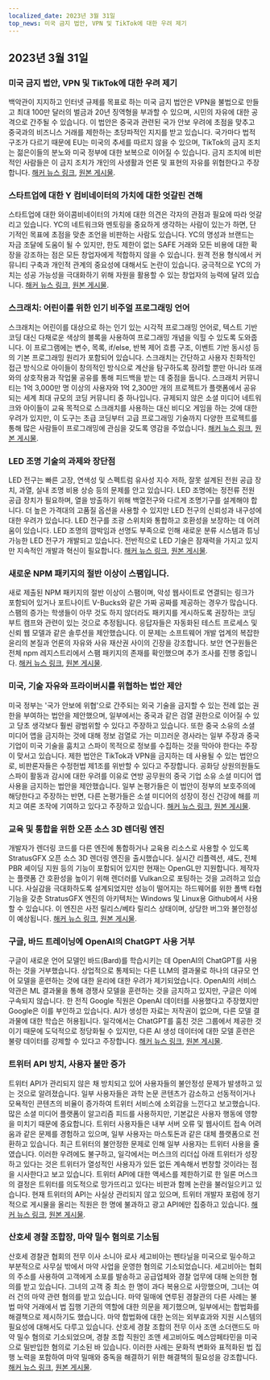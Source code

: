 ```yaml
---
localized_date: 2023년 3월 31일
top_news: 미국 금지 법안, VPN 및 TikTok에 대한 우려 제기
---
```










<CallToAction />

<Steps>

## 2023년 3월 31일

### 미국 금지 법안, VPN 및 TikTok에 대한 우려 제기

백악관이 지지하고 인터넷 규제를 목표로 하는 미국 금지 법안은 VPN을 불법으로 만들고 최대 100만 달러의 벌금과 20년 징역형을 부과할 수 있으며, 시민의 자유에 대한 공격으로 간주될 수 있습니다. 이 법안은 중국과 관련된 국가 안보 우려에 초점을 맞추고 중국과의 비즈니스 거래를 제한하는 초당파적인 지지를 받고 있습니다. 국가마다 법적 구조가 다르기 때문에 EU는 미국의 추세를 따르지 않을 수 있으며, TikTok의 금지 조치는 젊은이들의 분노와 미국 정부에 대한 보복으로 이어질 수 있습니다. 금지 조치에 비판적인 사람들은 이 금지 조치가 개인의 사생활과 언론 및 표현의 자유를 위협한다고 주장합니다.
[해커 뉴스 링크](http://news.ycombinator.com/item?id=35366955), [원본 게시물](https://www.youtube.com/watch?v=FWQGA_n5Z4M).

### 스타트업에 대한 Y 컴비네이터의 가치에 대한 엇갈린 견해

스타트업에 대한 와이콤비네이터의 가치에 대한 의견은 각자의 관점과 필요에 따라 엇갈리고 있습니다. YC의 네트워크와 멘토링을 중요하게 생각하는 사람이 있는가 하면, 단기적인 목표에 초점을 맞춘 조언을 비판하는 사람도 있습니다. YC의 명성과 브랜드는 자금 조달에 도움이 될 수 있지만, 한도 제한이 없는 SAFE 거래와 모든 비용에 대한 확장을 강조하는 점은 모든 창업자에게 적합하지 않을 수 있습니다. 원격 전용 형식에서 커뮤니티 구축과 개인적 관계의 중요성에 대해서도 논란이 있습니다. 궁극적으로 YC의 가치는 성공 가능성을 극대화하기 위해 자원을 활용할 수 있는 창업자의 능력에 달려 있습니다.
[해커 뉴스 링크](http://news.ycombinator.com/item?id=35373019), [원본 게시물](https://acecreamu.substack.com/p/is-y-combinator-worth-the-money).

### 스크래치: 어린이를 위한 인기 비주얼 프로그래밍 언어

스크래치는 어린이를 대상으로 하는 인기 있는 시각적 프로그래밍 언어로, 텍스트 기반 코딩 대신 다채로운 색상의 블록을 사용하여 프로그래밍 개념을 익힐 수 있도록 도와줍니다. 이 프로그램에는 변수, 목록, if/else, 반복 제어 흐름 구조, 이벤트 기반 동시성 등의 기본 프로그래밍 원리가 포함되어 있습니다. 스크래치는 간단하고 사용자 친화적인 접근 방식으로 아이들이 창의적인 방식으로 계산을 탐구하도록 장려할 뿐만 아니라 또래와의 상호작용과 작업물 공유를 통해 피드백을 받는 데 중점을 둡니다. 스크래치 커뮤니티는 1억 3,000만 명 이상의 사용자와 1억 2,300만 개의 프로젝트가 플랫폼에서 공유되는 세계 최대 규모의 코딩 커뮤니티 중 하나입니다. 규제되지 않은 소셜 미디어 네트워크와 아이들이 교육 목적으로 스크래치를 사용하는 대신 비디오 게임을 하는 것에 대한 우려가 있지만, 이 도구는 초급 코딩부터 고급 프로그래밍 기술까지 다양한 프로젝트를 통해 많은 사람들이 프로그래밍에 관심을 갖도록 영감을 주었습니다.
[해커 뉴스 링크](http://news.ycombinator.com/item?id=35373052), [원본 게시물](https://scratch.mit.edu/about).

### LED 조명 기술의 과제와 장단점

LED 전구는 빠른 고장, 연색성 및 스펙트럼 유사성 지수 저하, 잘못 설계된 전원 공급 장치, 과열, 실내 조명 비용 상승 등의 문제를 안고 있습니다. LED 조명에는 정전류 전원 공급 장치가 필요하며, 열을 방출하기 위해 백열전구와 다르게 조명기구를 설계해야 합니다. 더 높은 가격대의 고품질 옵션을 사용할 수 있지만 LED 전구의 신뢰성과 내구성에 대한 우려가 있습니다. LED 전구를 조광 스위치와 통합하고 호환성을 보장하는 데 어려움이 있습니다. LED 조명의 깜박임과 선명도 부족으로 인해 새로운 분류 시스템과 튜닝 가능한 LED 전구가 개발되고 있습니다. 전반적으로 LED 기술은 잠재력을 가지고 있지만 지속적인 개발과 혁신이 필요합니다.
[해커 뉴스 링크](http://news.ycombinator.com/item?id=35371750), [원본 게시물](https://nymag.com/strategist/article/led-light-bulbs-investigation.html).

### 새로운 NPM 패키지의 절반 이상이 스팸입니다.

새로 제출된 NPM 패키지의 절반 이상이 스팸이며, 악성 웹사이트로 연결되는 링크가 포함되어 있거나 포트나이트 V-Bucks와 같은 가짜 공짜를 제공하는 경우가 많습니다. 스팸의 증가는 학생들이 아무 것도 하지 않더라도 패키지를 게시하도록 권장하는 코딩 부트 캠프와 관련이 있는 것으로 추정됩니다. 응답자들은 자동화된 테스트 프로세스 및 신뢰 웹 모델과 같은 솔루션을 제안했습니다. 이 문제는 소프트웨어 개발 업계의 복잡한 윤리의 본질과 언론의 자유와 사유 재산권 사이의 긴장을 강조합니다. 보안 연구원들은 전체 npm 레지스트리에서 스팸 패키지의 존재를 확인했으며 추가 조사를 진행 중입니다.
[해커 뉴스 링크](http://news.ycombinator.com/item?id=35370728), [원본 게시물](https://blog.sandworm.dev/one-in-two-new-npm-packages-is-seo-spam-right-now).

### 미국, 기술 자유와 프라이버시를 위협하는 법안 제안

미국 정부는 '국가 안보에 위협'으로 간주되는 외국 기술을 금지할 수 있는 전례 없는 권한을 부여하는 법안을 제안했으며, 일부에서는 중국과 같은 검열 권한으로 이어질 수 있고 당초 생각보다 훨씬 광범위할 수 있다고 주장하고 있습니다. 또한 중국 소유의 소셜 미디어 앱을 금지하는 것에 대해 정보 검열로 가는 미끄러운 경사라는 일부 주장과 중국 기업이 미국 기술을 훔치고 스파이 목적으로 정보를 수집하는 것을 막아야 한다는 주장이 맞서고 있습니다. 제한 법안은 TikTok과 VPN을 금지하는 데 사용될 수 있는 법안으로, 비판론자들은 수정헌법 제1조를 위반할 수 있다고 주장합니다. 공화당 상원의원들도 스파이 활동과 감시에 대한 우려를 이유로 연방 공무원의 중국 기업 소유 소셜 미디어 앱 사용을 금지하는 법안을 제안했습니다. 일부 논평가들은 이 법안이 정부의 보호주의에 해당한다고 주장하는 반면, 다른 논평가들은 소셜 미디어의 성장이 정신 건강에 해를 끼치고 여론 조작에 기여하고 있다고 주장하고 있습니다.
[해커 뉴스 링크](http://news.ycombinator.com/item?id=35369075), [원본 게시물](https://www.vice.com/en/article/4a3ddb/restrict-act-insanely-broad-ban-tiktok-vpns).

### 교육 및 통합을 위한 오픈 소스 3D 렌더링 엔진

개발자가 렌더링 코드를 다른 엔진에 통합하거나 교육용 리소스로 사용할 수 있도록 StratusGFX 오픈 소스 3D 렌더링 엔진을 출시했습니다. 실시간 리플렉션, 섀도, 전체 PBR 셰이딩 지원 등의 기능이 포함되어 있지만 현재는 OpenGL만 지원합니다. 제작자는 플랫폼 간 호환성을 높이기 위해 렌더러를 Vulkan으로 포팅하는 것을 고려하고 있습니다. 사실감을 극대화하도록 설계되었지만 성능이 떨어지는 하드웨어를 위한 폴백 타협 기능을 갖춘 StratusGFX 엔진의 아키텍처는 Windows 및 Linux용 Github에서 사용할 수 있습니다. 이 엔진은 사전 릴리스/베타 릴리스 상태이며, 상당한 버그와 불안정성이 예상됩니다.
[해커 뉴스 링크](http://news.ycombinator.com/item?id=35370284), [원본 게시물](https://github.com/KTStephano/StratusGFX).

### 구글, 바드 트레이닝에 OpenAI의 ChatGPT 사용 거부

구글이 새로운 언어 모델인 바드(Bard)를 학습시키는 데 OpenAI의 ChatGPT를 사용하는 것을 거부했습니다. 상업적으로 통제되는 다른 LLM의 결과물로 하나의 대규모 언어 모델을 훈련하는 것에 대한 윤리에 대한 우려가 제기되었습니다. OpenAI의 서비스 약관은 ML 결과물을 통해 경쟁사 모델을 훈련하는 것을 금지하고 있지만, 구글은 이에 구속되지 않습니다. 한 전직 Google 직원은 OpenAI 데이터를 사용했다고 주장했지만 Google은 이를 부인하고 있습니다. AI가 생성한 자료는 저작권이 없으며, 다른 모델 결과물에 대한 학습은 허용됩니다. 일각에서는 ChatGPT를 훔친 것은 그룹에서 제공한 것이기 때문에 도덕적으로 정당화될 수 있지만, 다른 AI 생성 데이터에 대한 모델 훈련은 불량 데이터를 강제할 수 있다고 주장합니다.
[해커 뉴스 링크](http://news.ycombinator.com/item?id=35370915), [원본 게시물](https://twitter.com/steventey/status/1641267979399704576).

### 트위터 API 방치, 사용자 불만 증가

트위터 API가 관리되지 않은 채 방치되고 있어 사용자들의 불안정성 문제가 발생하고 있는 것으로 알려졌습니다. 일부 사용자들은 과학 논문 콘텐츠가 감소하고 선동적이거나 모욕적인 콘텐츠의 비율이 증가하여 트위터 서비스에 소외감을 느낀다고 보고했습니다. 많은 소셜 미디어 플랫폼이 알고리즘 피드를 사용하지만, 기본값은 사용자 행동에 영향을 미치기 때문에 중요합니다. 트위터 사용자들은 내부 서버 오류 및 웹사이트 접속 어려움과 같은 문제를 경험하고 있으며, 일부 사용자는 마스토돈과 같은 대체 플랫폼으로 전환하고 있습니다. 최근 트위터의 불안정한 문제로 인해 일부 사용자는 트위터 사용을 줄였습니다. 이러한 우려에도 불구하고, 일각에서는 머스크의 리더십 아래 트위터가 성장하고 있다는 것은 트위터가 열성적인 사용자가 있든 없든 계속해서 번창할 것이라는 점을 시사한다고 보고 있습니다. 트위터 API에 대한 액세스를 제한하기로 한 일론 머스크의 결정은 트위터를 의도적으로 망가뜨리고 있다는 비판과 함께 논란을 불러일으키고 있습니다. 현재 트위터의 API는 사실상 관리되지 않고 있으며, 트위터 개발자 포럼에 정기적으로 게시물을 올리는 직원은 한 명에 불과하고 광고 API에만 집중하고 있습니다.
[해커 뉴스 링크](http://news.ycombinator.com/item?id=35370152), [원본 게시물](https://snarfed.org/the-twitter-api-is-now-effectively-unmaintained).

### 산호세 경찰 조합장, 마약 밀수 혐의로 기소됨

산호세 경찰관 협회의 전무 이사 소니아 로사 세고비아는 펜타닐을 미국으로 밀수하고 부분적으로 사무실 밖에서 마약 사업을 운영한 혐의로 기소되었습니다. 세고비아는 협회의 주소를 사용하여 고객에게 소포를 발송하고 공급업체와 경찰 업무에 대해 논의한 혐의를 받고 있습니다. 그녀의 고객 중 최소 한 명이 과다 복용으로 사망했으며, 그녀는 여러 건의 마약 관련 혐의를 받고 있습니다. 마약 밀매에 연루된 경찰관의 다른 사례는 불법 마약 거래에서 법 집행 기관의 역할에 대한 의문을 제기했으며, 일부에서는 합법화를 해결책으로 제시하기도 했습니다. 마약 합법화에 대한 논의는 외부효과와 지원 시스템의 필요성에 대해서도 다루고 있습니다. 산호세 경찰 조합의 전무 이사 조앤 소더랜드도 마약 밀수 혐의로 기소되었으며, 경찰 조합 직원인 조앤 세고비아도 메스암페타민을 미국으로 밀반입한 혐의로 기소된 바 있습니다. 이러한 사례는 문화적 변화와 표적화된 법 집행 노력을 포함하여 마약 밀매와 중독을 해결하기 위한 해결책의 필요성을 강조합니다.
[해커 뉴스 링크](http://news.ycombinator.com/item?id=35376488), [원본 게시물](https://www.washingtonexaminer.com/news/crime/san-jose-police-union-director-smuggle-fentanyl-charge).

</Steps>

